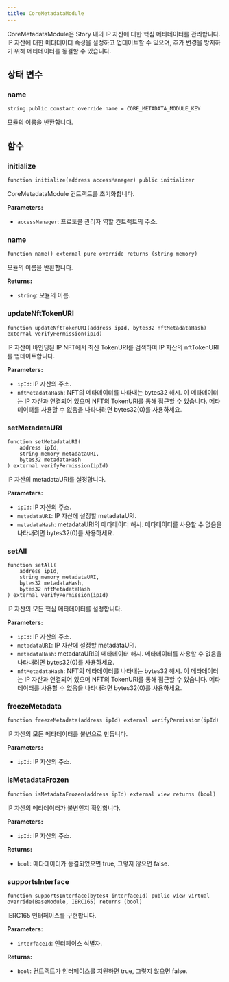 ```yaml
---
title: CoreMetadataModule
---
```


CoreMetadataModule은 Story 내의 IP 자산에 대한 핵심 메타데이터를 관리합니다. IP 자산에 대한 메타데이터 속성을 설정하고 업데이트할 수 있으며, 추가 변경을 방지하기 위해 메타데이터를 동결할 수 있습니다.

## 상태 변수

### name

```solidity
string public constant override name = CORE_METADATA_MODULE_KEY
```

모듈의 이름을 반환합니다.

## 함수

### initialize

```solidity
function initialize(address accessManager) public initializer
```

CoreMetadataModule 컨트랙트를 초기화합니다.

**Parameters:**

* `accessManager`: 프로토콜 관리자 역할 컨트랙트의 주소.

### name

```solidity
function name() external pure override returns (string memory)
```

모듈의 이름을 반환합니다.

**Returns:**

* `string`: 모듈의 이름.

### updateNftTokenURI

```solidity
function updateNftTokenURI(address ipId, bytes32 nftMetadataHash) external verifyPermission(ipId)
```

IP 자산이 바인딩된 IP NFT에서 최신 TokenURI를 검색하여 IP 자산의 nftTokenURI를 업데이트합니다.

**Parameters:**

* `ipId`: IP 자산의 주소.
* `nftMetadataHash`: NFT의 메타데이터를 나타내는 bytes32 해시. 이 메타데이터는 IP 자산과 연결되어 있으며 NFT의 TokenURI를 통해 접근할 수 있습니다. 메타데이터를 사용할 수 없음을 나타내려면 bytes32(0)를 사용하세요.

### setMetadataURI

```solidity
function setMetadataURI(
    address ipId,
    string memory metadataURI,
    bytes32 metadataHash
) external verifyPermission(ipId)
```

IP 자산의 metadataURI를 설정합니다.

**Parameters:**

* `ipId`: IP 자산의 주소.
* `metadataURI`: IP 자산에 설정할 metadataURI.
* `metadataHash`: metadataURI의 메타데이터 해시. 메타데이터를 사용할 수 없음을 나타내려면 bytes32(0)를 사용하세요.

### setAll

```solidity
function setAll(
    address ipId,
    string memory metadataURI,
    bytes32 metadataHash,
    bytes32 nftMetadataHash
) external verifyPermission(ipId)
```

IP 자산의 모든 핵심 메타데이터를 설정합니다.

**Parameters:**

* `ipId`: IP 자산의 주소.
* `metadataURI`: IP 자산에 설정할 metadataURI.
* `metadataHash`: metadataURI의 메타데이터 해시. 메타데이터를 사용할 수 없음을 나타내려면 bytes32(0)를 사용하세요.
* `nftMetadataHash`: NFT의 메타데이터를 나타내는 bytes32 해시. 이 메타데이터는 IP 자산과 연결되어 있으며 NFT의 TokenURI를 통해 접근할 수 있습니다. 메타데이터를 사용할 수 없음을 나타내려면 bytes32(0)를 사용하세요.

### freezeMetadata

```solidity
function freezeMetadata(address ipId) external verifyPermission(ipId)
```

IP 자산의 모든 메타데이터를 불변으로 만듭니다.

**Parameters:**

* `ipId`: IP 자산의 주소.

### isMetadataFrozen

```solidity
function isMetadataFrozen(address ipId) external view returns (bool)
```

IP 자산의 메타데이터가 불변인지 확인합니다.

**Parameters:**

* `ipId`: IP 자산의 주소.

**Returns:**

* `bool`: 메타데이터가 동결되었으면 true, 그렇지 않으면 false.

### supportsInterface

```solidity
function supportsInterface(bytes4 interfaceId) public view virtual override(BaseModule, IERC165) returns (bool)
```

IERC165 인터페이스를 구현합니다.

**Parameters:**

* `interfaceId`: 인터페이스 식별자.

**Returns:**

* `bool`: 컨트랙트가 인터페이스를 지원하면 true, 그렇지 않으면 false.

